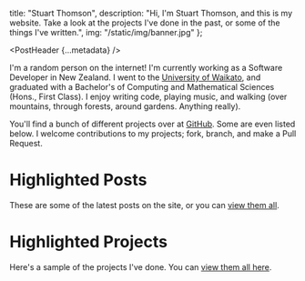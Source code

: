 
  title: "Stuart Thomson",
  description:
    "Hi, I'm Stuart Thomson, and this is my website. Take a look at the projects I've done in the past, or some of the things I've written.",
  img: "/static/img/banner.jpg"
};

<PostHeader {...metadata} />

I'm a random person on the internet! I'm currently working as a Software Developer in New Zealand. I went to the [University of Waikato](https://waikato.ac.nz), and graduated with a Bachelor's of Computing and Mathematical Sciences (Hons., First Class). I enjoy writing code, playing music, and walking (over mountains, through forests, around gardens. Anything really).

You'll find a bunch of different projects over at [GitHub](https://github.com/s-thom). Some are even listed below. I welcome contributions to my projects; fork, branch, and make a Pull Request.

# Highlighted Posts

These are some of the latest posts on the site, or you can [view them all](/posts).

<PostHeaderList pages={featuredPosts} />

# Highlighted Projects

Here's a sample of the projects I've done. You can [view them all here](/projects).

<PostHeaderList pages={featuredProjects} />
